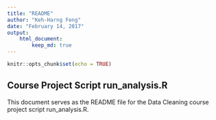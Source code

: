 ```yaml
---
title: "README"
author: "Keh-Harng Feng"
date: "February 14, 2017"
output: 
    html_document:
        keep_md: true
---
```


```r
knitr::opts_chunk$set(echo = TRUE)
```

## Course Project Script run_analysis.R

This document serves as the README file for the Data Cleaning course project script run_analysis.R.